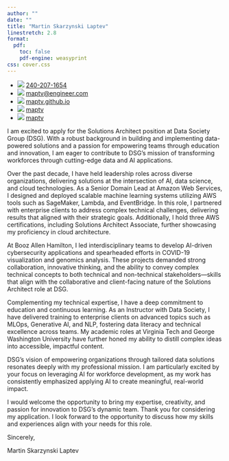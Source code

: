 ```yaml
---
author: ""
date: ""
title: "Martin Skarzynski Laptev"
linestretch: 2.8
format:
  pdf:
    toc: false
    pdf-engine: weasyprint
css: cover.css
---
```


::: {.contact}
- ![](https://icons.getbootstrap.com/assets/icons/telephone.svg){.phone} [240-207-1654](tel:240-207-1654)
- ![](https://icons.getbootstrap.com/assets/icons/envelope-at.svg){.shiftup} [maptv@engineer.com](mailto:maptv@engineer.com)
- ![](https://icons.getbootstrap.com/assets/icons/house.svg){.shiftup} [maptv.github.io](https://maptv.github.io)
- ![](https://icons.getbootstrap.com/assets/icons/github.svg){.shiftup} [maptv](https://github.com/maptv)
- ![](https://icons.getbootstrap.com/assets/icons/linkedin.svg){.linkedin} [maptv](https://linkedin.com/in/maptv)
:::

I am excited to apply for the Solutions Architect position at Data Society Group (DSG). With a robust background in building and implementing data-powered solutions and a passion for empowering teams through education and innovation, I am eager to contribute to DSG's mission of transforming workforces through cutting-edge data and AI applications.

Over the past decade, I have held leadership roles across diverse organizations, delivering solutions at the intersection of AI, data science, and cloud technologies. As a Senior Domain Lead at Amazon Web Services, I designed and deployed scalable machine learning systems utilizing AWS tools such as SageMaker, Lambda, and EventBridge. In this role, I partnered with enterprise clients to address complex technical challenges, delivering results that aligned with their strategic goals. Additionally, I hold three AWS certifications, including Solutions Architect Associate, further showcasing my proficiency in cloud architecture.

At Booz Allen Hamilton, I led interdisciplinary teams to develop AI-driven cybersecurity applications and spearheaded efforts in COVID-19 visualization and genomics analysis. These projects demanded strong collaboration, innovative thinking, and the ability to convey complex technical concepts to both technical and non-technical stakeholders—skills that align with the collaborative and client-facing nature of the Solutions Architect role at DSG.

Complementing my technical expertise, I have a deep commitment to education and continuous learning. As an Instructor with Data Society, I have delivered training to enterprise clients on advanced topics such as MLOps, Generative AI, and NLP, fostering data literacy and technical excellence across teams. My academic roles at Virginia Tech and George Washington University have further honed my ability to distill complex ideas into accessible, impactful content.

DSG’s vision of empowering organizations through tailored data solutions resonates deeply with my professional mission. I am particularly excited by your focus on leveraging AI for workforce development, as my work has consistently emphasized applying AI to create meaningful, real-world impact.

I would welcome the opportunity to bring my expertise, creativity, and passion for innovation to DSG’s dynamic team. Thank you for considering my application. I look forward to the opportunity to discuss how my skills and experiences align with your needs for this role.

Sincerely,

Martin Skarzynski Laptev
